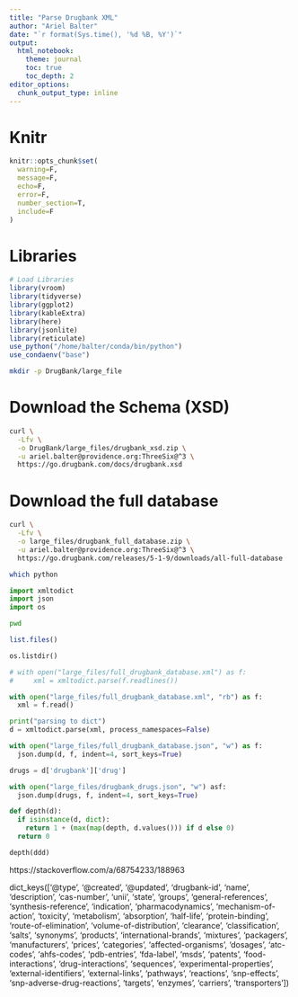 ```yaml
---
title: "Parse Drugbank XML"
author: "Ariel Balter"
date: "`r format(Sys.time(), '%d %B, %Y')`"
output: 
  html_notebook:
    theme: journal
    toc: true
    toc_depth: 2
editor_options: 
  chunk_output_type: inline
---
```


# Knitr
```r
knitr::opts_chunk$set(
  warning=F,
  message=F,
  echo=F,
  error=F,
  number_section=T,
  include=F
)
```

# Libraries
```r
# Load Libraries
library(vroom)
library(tidyverse)
library(ggplot2)
library(kableExtra)
library(here)
library(jsonlite)
library(reticulate)
use_python("/home/balter/conda/bin/python")
use_condaenv("base")
```


```bash
mkdir -p DrugBank/large_file
```


# Download the Schema (XSD)
```bash
curl \
  -Lfv \
  -o DrugBank/large_files/drugbank_xsd.zip \
  -u ariel.balter@providence.org:ThreeSix@^3 \
  https://go.drugbank.com/docs/drugbank.xsd
```

# Download the full database
```bash
curl \
  -Lfv \
  -o large_files/drugbank_full_database.zip \
  -u ariel.balter@providence.org:ThreeSix@^3 \
  https://go.drugbank.com/releases/5-1-9/downloads/all-full-database
```


```bash
which python
```


```python
import xmltodict
import json
import os

```

```bash
pwd
```

```r
list.files()
```



```python
os.listdir()

# with open("large_files/full_drugbank_database.xml") as f:
#     xml = xmltodict.parse(f.readlines())

with open("large_files/full_drugbank_database.xml", "rb") as f:
  xml = f.read()

print("parsing to dict")
d = xmltodict.parse(xml, process_namespaces=False)

with open("large_files/full_drugbank_database.json", "w") as f:
  json.dump(d, f, indent=4, sort_keys=True)

drugs = d['drugbank']['drug']

with open("large_files/drugbank_drugs.json", "w") asf:
  json.dump(drugs, f, indent=4, sort_keys=True)
```

```python
def depth(d):
  if isinstance(d, dict):
    return 1 + (max(map(depth, d.values())) if d else 0)
  return 0

depth(ddd)
```




https://stackoverflow.com/a/68754233/188963



dict_keys(['@type', '@created', '@updated', 'drugbank-id', 'name', 'description', 'cas-number', 'unii', 'state', 'groups', 'general-references', 'synthesis-reference', 'indication', 'pharmacodynamics', 'mechanism-of-action', 'toxicity', 'metabolism', 'absorption', 'half-life', 'protein-binding', 'route-of-elimination', 'volume-of-distribution', 'clearance', 'classification', 'salts', 'synonyms', 'products', 'international-brands', 'mixtures', 'packagers', 'manufacturers', 'prices', 'categories', 'affected-organisms', 'dosages', 'atc-codes', 'ahfs-codes', 'pdb-entries', 'fda-label', 'msds', 'patents', 'food-interactions', 'drug-interactions', 'sequences', 'experimental-properties', 'external-identifiers', 'external-links', 'pathways', 'reactions', 'snp-effects', 'snp-adverse-drug-reactions', 'targets', 'enzymes', 'carriers', 'transporters'])


